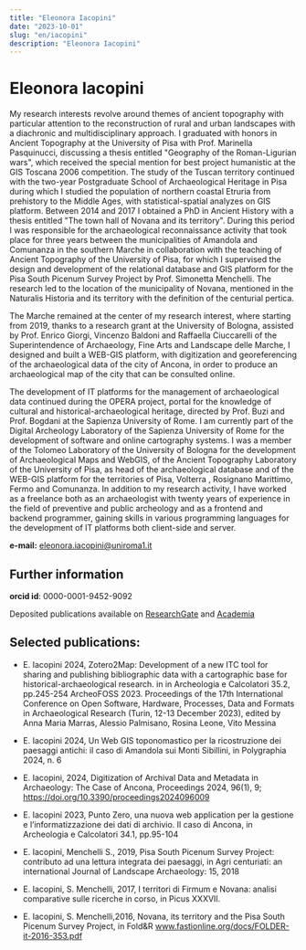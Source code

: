 ```yaml
---
title: "Eleonora Iacopini"
date: "2023-10-01"
slug: "en/iacopini"
description: "Eleonora Iacopini"
---
```


# Eleonora Iacopini

My research interests revolve around themes of ancient topography with particular attention to the reconstruction of rural and urban landscapes with a diachronic and multidisciplinary approach. I graduated with honors in Ancient Topography at the University of Pisa with Prof. Marinella Pasquinucci, discussing a thesis entitled "Geography of the Roman-Ligurian wars", which received the special mention for best project humanistic at the GIS Toscana 2006 competition. The study of the Tuscan territory continued with the two-year Postgraduate School of Archaeological Heritage in Pisa during which I studied the population of northern coastal Etruria from prehistory to the Middle Ages, with statistical-spatial analyzes on GIS platform. Between 2014 and 2017 I obtained a PhD in Ancient History with a thesis entitled "The town hall of Novana and its territory". During this period I was responsible for the archaeological reconnaissance activity that took place for three years between the municipalities of Amandola and Comunanza in the southern Marche in collaboration with the teaching of Ancient Topography of the University of Pisa, for which I supervised the design and development of the relational database and GIS platform for the Pisa South Picenum Survey Project by Prof. Simonetta Menchelli. The research led to the location of the municipality of Novana, mentioned in the Naturalis Historia and its territory with the definition of the centurial pertica.

The Marche remained at the center of my research interest, where starting from 2019, thanks to a research grant at the University of Bologna, assisted by Prof. Enrico Giorgi, Vincenzo Baldoni and Raffaella Ciuccarelli of the Superintendence of Archaeology, Fine Arts and Landscape delle Marche, I designed and built a WEB-GIS platform, with digitization and georeferencing of the archaeological data of the city of Ancona, in order to produce an archaeological map of the city that can be consulted online.

The development of IT platforms for the management of archaeological data continued during the OPERA project, portal for the knowledge of cultural and historical-archaeological heritage, directed by Prof. Buzi and Prof. Bogdani at the Sapienza University of Rome. I am currently part of the Digital Archeology Laboratory of the Sapienza University of Rome for the development of software and online cartography systems. I was a member of the Tolomeo Laboratory of the University of Bologna for the development of Archaeological Maps and WebGIS, of the Ancient Topography Laboratory of the University of Pisa, as head of the archaeological database and of the WEB-GIS platform for the territories of Pisa, Volterra , Rosignano Marittimo, Fermo and Comunanza. In addition to my research activity, I have worked as a freelance both as an archaeologist with twenty years of experience in the field of preventive and public archeology and as a frontend and backend programmer, gaining skills in various programming languages ​​for the development of IT platforms both client-side and server.

**e-mail:** eleonora.iacopini@uniroma1.it

## Further information

**orcid id**: 0000-0001-9452-9092

Deposited publications available on <a href="">ResearchGate</a> and <a href="">Academia</a>

## Selected publications:

- E. Iacopini 2024, Zotero2Map: Development of a new ITC tool for sharing and publishing bibliographic data with a cartographic base for historical-archaeological research. in in Archeologia e Calcolatori 35.2, pp.245-254 ArcheoFOSS 2023. Proceedings of the 17th International Conference on Open Software, Hardware, Processes, Data and Formats in Archaeological Research (Turin, 12-13 December 2023), edited by Anna Maria Marras, Alessio Palmisano, Rosina Leone, Vito Messina

- E. Iacopini 2024, Un Web GIS toponomastico per la ricostruzione dei paesaggi antichi: il caso di Amandola sui Monti Sibillini, in Polygraphia 2024, n. 6

- E. Iacopini, 2024, Digitization of Archival Data and Metadata in Archaeology: The Case of Ancona, Proceedings 2024, 96(1), 9; https://doi.org/10.3390/proceedings2024096009

- E. Iacopini 2023, Punto Zero, una nuova web application per la gestione e l’informatizzazione dei dati di archivio. Il caso di Ancona, in Archeologia e Calcolatori 34.1, pp.95-104

- E. Iacopini, Menchelli S., 2019, Pisa South Picenum Survey Project: contributo ad una lettura integrata dei paesaggi, in Agri centuriati: an international Journal of Landscape Archaeology: 15, 2018

- E. Iacopini, S. Menchelli, 2017, I territori di Firmum e Novana: analisi comparative sulle ricerche in corso, in Picus XXXVII.

- E. Iacopini, S. Menchelli,2016, Novana, its territory and the Pisa South Picenum Survey Project, in Fold&R www.fastionline.org/docs/FOLDER-it-2016-353.pdf
